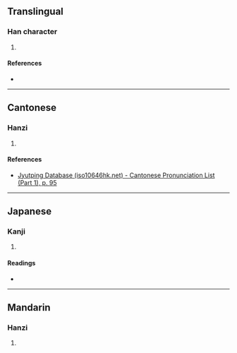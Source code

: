 {{character info/new}}
==Translingual==

===Han character===
{{Han char|rn=38|rad=女|as=17|sn=20|four=|canj=MBRRV|ids=⿱霝女}}

# {{defn|Han|sort=女17}}

====References====
* {{Han ref|kx=0274.020|dkj=06886|dj=0542.190|hdz=21090.080|uh=5B41|ud=23361}}

----

==Cantonese==

===Hanzi===
{{yue-hanzi|jyut=[[ling4]]|y=ling4}}

# {{defn|lang=yue|sort=女17}}

====References====
* [http://www.iso10646hk.net/jp/document/download.jsp Jyutping Database (iso10646hk.net) - Cantonese Pronunciation List (Part 1), p. 95]

----

==Japanese==

===Kanji===
{{ja-kanji|grade=|rs=女17}}

# {{defn|lang=ja|sort=女17}}

====Readings====
* {{ja-readings|on=[[れい]] (rei), [[りょう]] (ryō)|kun=[[おんなのあざな]] (onnanoazana), [[め]] (me)}}

----

==Mandarin==

===Hanzi===
{{cmn-hanzi|pin=[[líng]] ([[ling2]])|wg=ling<sup>2</sup>}}

# {{defn|lang=cmn|sort=女17}}
